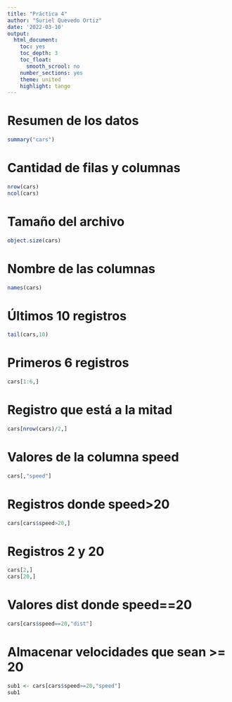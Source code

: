 ```yaml
---
title: "Práctica 4"
author: "Suriel Quevedo Ortiz"
date: '2022-03-10'
output:
  html_document:
    toc: yes
    toc_depth: 3
    toc_float:
      smooth_scrool: no
    number_sections: yes
    theme: united
    highlight: tango
---
```


# Resumen de los datos

```r
summary("cars")
```

# Cantidad de filas y columnas

```r
nrow(cars)
ncol(cars)
```

# Tamaño del archivo

```r
object.size(cars)
```

# Nombre de las columnas

```r
names(cars)
```

# Últimos 10 registros

```r
tail(cars,10)
```

# Primeros 6 registros

```r
cars[1:6,]
```

# Registro que está a la mitad

```r
cars[nrow(cars)/2,]
```

# Valores de la columna speed

```r
cars[,"speed"]
```

# Registros donde speed>20

```r
cars[cars$speed>20,]
```

# Registros 2 y 20


```r
cars[2,]
cars[20,]
```

# Valores dist donde speed==20

```r
cars[cars$speed==20,"dist"]
```

# Almacenar velocidades que sean >= 20

```r
sub1 <- cars[cars$speed>=20,"speed"]
sub1
```
